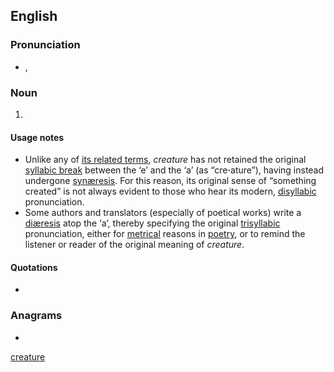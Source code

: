 {{also|creature|créature}}
==English==

===Pronunciation===
* {{enPR|krē.āʹtyo͝or}}, {{IPA|en|/kɹiːˈeɪtjʊə/}}

===Noun===
{{en-noun}}

# {{lb|en|archaic|chiefly|literary|and|philosophy}} {{alternative spelling of|en|creature}}

====Usage notes====
* Unlike any of [[creature#Related terms|its related terms]], ''creature'' has not retained the original [[syllabic break]] between the ‘e’ and the ‘a’ (as “cre'''·'''ature”), having instead undergone [[synæresis]]. For this reason, its original sense of “something created” is not always evident to those who hear its modern, [[disyllabic]] pronunciation.
* Some authors and translators (especially of poetical works) write a [[diæresis]] atop the ‘a’, thereby specifying the original [[trisyllabic]] pronunciation, either for [[metrical]] reasons in [[poetry]], or to remind the listener or reader of the original meaning of ''creature''.

====Quotations====
* {{seeCites|lang=en}}

===Anagrams===
* {{anagrams|en|a=aceerrtu|ecarteur}}

[[Category:English terms spelled with Ä|creature]]
